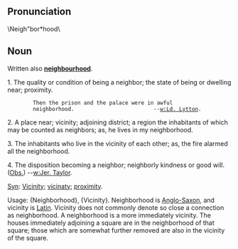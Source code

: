 {{rfc}}
==Pronunciation==
\Neigh"bor*hood\
==Noun==
Written also '''[[neighbourhood]]'''.

1. The quality or condition of being a neighbor; the state of  being or dwelling near; proximity.

         Then the prison and the palace were in awful
         neighborhood.                         --[[w:Ld. Lytton]].

2. A place near; vicinity; adjoining district; a region the inhabitants of which may be counted as neighbors; as, he lives in my neighborhood.

3. The inhabitants who live in the vicinity of each other; as, the fire alarmed all the neighborhood.

4. The disposition becoming a neighbor; neighborly kindness or good will. ([[Obs.]]) --[[w:Jer. Taylor]].

[[Syn]]: [[Vicinity]]; [[vicinaty]]; [[proximity]].

Usage: {Neighborhood}, {Vicinity}. Neighborhood is [[Anglo-Saxon]], and vicinity is [[Latin]]. Vicinity does not commonly denote so close a connection as neighborhood.  A neighborhood is a more immediately vicinity. The houses immediately adjoining a square are in the neighborhood of that square; those which are somewhat further removed are also in the vicinity of the square.